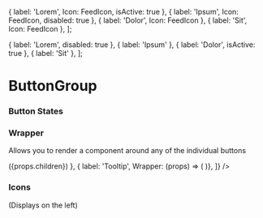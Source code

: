 

  { label: 'Lorem', Icon: FeedIcon, isActive: true },
  { label: 'Ipsum', Icon: FeedIcon, disabled: true },
  { label: 'Dolor', Icon: FeedIcon },
  { label: 'Sit', Icon: FeedIcon },
];

  { label: 'Lorem', disabled: true },
  { label: 'Ipsum' },
  { label: 'Dolor', isActive: true },
  { label: 'Sit' },
];


<Meta title="FDS|Buttons/ButtonGroup" decorators={[withKnobs]} component={ButtonGroup} />

# ButtonGroup

<Story name="Knobs">
  <ButtonGroup buttons={object('buttons', buttonsNoIcons)} />
</Story>

<Props of={ButtonGroup} />
<Props of={GroupButton} />

### Button States

<Preview>
  <Story name="States">
    <ButtonGroup buttons={[
      { label: 'Lorem', isActive: true },
      { label: 'Sit' },
      { label: 'Ipsum', disabled: true },
    ]} />
  </Story>
</Preview>

### Wrapper
Allows you to render a component around any of the individual buttons

<Preview>
  <Story name="Wrapper">
    <ButtonGroup buttons={[
      { label: 'Updatable', Wrapper: (props) => (<Updatable message="42">{props.children}</Updatable>) },
      { label: 'Tooltip',  Wrapper: (props) => (
        <Tooltip trigger={props.children} message="hey" maxWidth={240} />
      )},
    ]} 
    />
  </Story>
</Preview>



### Icons
(Displays on the left)

<Preview>
  <Story name="Icons">
    <ButtonGroup buttons={[
      { label: 'Lorem', Icon: FeedIcon },
      { label: 'Sit', Icon: FeedIcon  },
    ]} />
  </Story>
</Preview>
